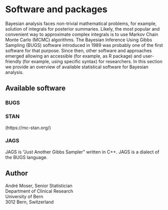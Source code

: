 # Software and packages

Bayesian analysis faces non-trivial mathematical problems, for example, solution of integrals for posterior summaries. Likely, the most popular and convenient way to approximate complex integrals is to use Markov Chain Monte Carlo (MCMC) algorithms. The Bayesian Inference Using Gibbs Sampling (BUGS) software introduced in 1989 was probably one of the first software for that purpose. Since then, other software and approaches emerged allowing an accessible (for example, as R package) and user-friendly (for example, using specific syntax) for researchers. In this section we provide an overview of available statistical software for Bayesian analysis.

## Available software

### BUGS



### STAN

(https://mc-stan.org/)

### JAGS

JAGS is "Just Another Gibbs Sampler" written in C++. JAGS is a dialect of the BUGS language.

## Author {-}

André Moser, Senior Statistician\
Department of Clinical Research\
University of Bern\
3012 Bern, Switzerland